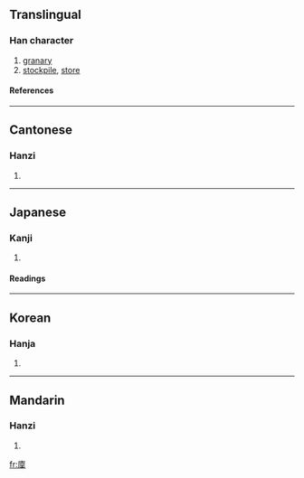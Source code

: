 {{see|廪|稟}}

==Translingual==
===Han character===
{{Han char|rn=53|rad=广|as=13|sn=16|four=0029<sub>4</sub>|canj=戈卜田木 (IYWD)}}
# [[granary]]
# [[stockpile]], [[store]]
====References====
{{Han ref|kx=0351.220|dkj=09515|dj=0664.230|hdz=20905.160|uh=5EE9|ud=24297|bh=E96F|bd=59759}}
----
==Cantonese==
===Hanzi===
{{yue-hanzi|jyut=|y=lam5}}
# {{defn|Cantonese}}
----
==Japanese==
===Kanji===
{{ja-kanji|grade=|rs=广13}}
# {{defn|Japanese}} 
====Readings====
{{ja-readings|on=[[りん]] (rin)|kun=[[くら]] (kura)}}
----
==Korean==
===Hanja===
{{ko-hanja|hangeul=름|rv=reum|mr=rŭm}}
# {{defn|Korean}}
----
==Mandarin==
===Hanzi===
{{cmn-hanzi|sim=廪|pin=[[bǐng]] ([[bing3]]), [[lǎn]] ([[lan3]]), [[lǐn]] ([[lin3]])|wg=ping<sup>3</sup>, lan<sup>3</sup>, lin<sup>3</sup>}}
# {{defn|Mandarin}}

[[fr:廩]]